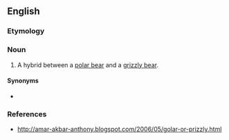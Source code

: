 ==English==

===Etymology===
{{blend|en|polar|grizzly}}

===Noun===
{{en-noun}}
{{wikipedia}}
# A hybrid between a [[polar bear]] and a [[grizzly bear]].

====Synonyms====
* {{l|en|grolar}}

===References===
* http://amar-akbar-anthony.blogspot.com/2006/05/golar-or-prizzly.html

{{C|en|Ursids|Hybrids}}